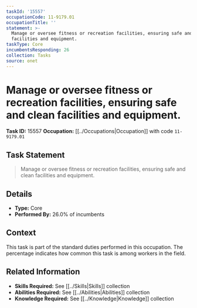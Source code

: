 ```yaml
---
taskId: '15557'
occupationCode: 11-9179.01
occupationTitle: ''
statement: >-
  Manage or oversee fitness or recreation facilities, ensuring safe and clean
  facilities and equipment.
taskType: Core
incumbentsResponding: 26
collection: Tasks
source: onet
---
```

# Manage or oversee fitness or recreation facilities, ensuring safe and clean facilities and equipment.

**Task ID:** 15557
**Occupation:** [[../Occupations|Occupation]] with code `11-9179.01`

## Task Statement

> Manage or oversee fitness or recreation facilities, ensuring safe and clean facilities and equipment.

## Details

- **Type:** Core
- **Performed By:** 26.0% of incumbents

## Context

This task is part of the standard duties performed in this occupation. The percentage indicates how common this task is among workers in the field.

## Related Information

- **Skills Required:** See [[../Skills|Skills]] collection
- **Abilities Required:** See [[../Abilities|Abilities]] collection
- **Knowledge Required:** See [[../Knowledge|Knowledge]] collection
